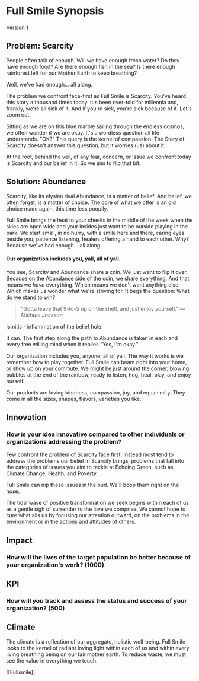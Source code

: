 # Full Smile Synopsis

Version 1

## Problem: Scarcity

People often talk of enough. Will we have enough fresh water? Do they have enough food? Are there enough fish in the sea? Is there enough rainforest left for our Mother Earth to keep breathing?

Well, we've had enough... all along.

The problem we confront face-first as Full Smile is Scarcity. You've heard this story a thousand times today. It's been over-told for millennia and, frankly, we're all sick of it. And if you're sick, you're sick because of it. Let's zoom out.

Sitting as we are on this blue marble sailing through the endless cosmos, we often wonder if we are okay. It's a wordless question all life understands. "OK?" This query is the kernel of compassion. The Story of Scarcity doesn't answer this question, but it worries (us) about it.

At the root, behind the veil, of any fear, concern, or issue we confront today is Scarcity and our belief in it. So we aim to flip that bit.

## Solution: Abundance

Scarcity, like its elysian rival Abundance, is a matter of belief. And belief, we often forget, is a matter of choice. The core of what we offer is an old choice made again, this time less poopily.

Full Smile brings the heat to your cheeks in the middle of the week when the skies are open wide and your insides just want to be outside playing in the park. We start small, in no hurry, with a smile here and there, caring eyes beside you, patience listening, healers offering a hand to each other. Why? Because we've had enough… all along.

#### Our organization includes you, yall, all of yall.

You see, Scarcity and Abundance share a coin. We just want to flip it over. Because on the Abundance side of the coin, we share everything. And that means we _have_ everything. Which means we don't want anything else. Which makes us wonder what we're striving for. It begs the question: What do we stand to win?

> "Gotta leave that 9-to-5 up on the shelf, and just enjoy yourself."
> — <cite>Michael Jackson</cite>

Ismitis - inflammation of the belief hole.

It can. The first step along the path to Abundance is taken in each and every free willing mind when it replies "Yes, I'm okay."

Our organization includes you, anyone, all of yall. The way it works is we remember how to play together. Full Smile can beam right into your home, or show up on your commute. We might be just around the corner, blowing bubbles at the end of the rainbow, ready to listen, hug, heal, play, and enjoy ourself.

Our products are loving kindness, compassion, joy, and equanimity. They come in all the sizes, shapes, flavors, varieties you like.

## Innovation

### How is your idea innovative compared to other individuals or organizations addressing the problem?

Few confront the problem of Scarcity face first. Instead most tend to address the problems our belief in Scarcity brings, problems that fall into the categories of issues you aim to tackle at Echoing Green, such as Climate Change, Health, and Poverty.

Full Smile can nip these issues in the bud. We'll boop them right on the nose.

The tidal wave of positive transformation we seek begins within each of us as a gentle sigh of surrender to the love we comprise. We cannot hope to cure what ails us by focusing our attention outward, on the problems in the environment or in the actions and attitudes of others.

## Impact

### How will the lives of the target population be better because of your organization's work? (1000)

## KPI

### How will you track and assess the status and success of your organization? (500)

## Climate

The climate is a reflection of our aggregate, holistic well-being. Full Smile looks to the kernel of radiant loving light within each of us and within every living breathing being on our fair mother earth. To reduce waste, we must see the value in everything we touch.

[[Fullsmile]]
